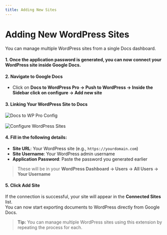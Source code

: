 ```yaml
---
title: Adding New Sites
---
```


# Adding New WordPress Sites

You can manage multiple WordPress sites from a single Docs dashboard.

#### 1. Once the application password is generated, you can now connect your WordPress site inside Google Docs.

#### 2. Navigate to Google Docs

- Click on **Docs to WordPress Pro → Push to WordPress → Inside the Sidebar click on configure → Add new site**

#### 3. Linking Your WordPress Site to Docs

<div
  style={{
    background: "#f0f9ff",
    border: "3px solid #90cdf4",
    borderRadius: "10px",
    padding: "16px",
    boxShadow: "0 2px 6px rgba(0,0,0,0.08)",
    display: "inline-block",
    marginBottom: "1rem",
  }}
>
  <img
    src="/images/conf-button.png"
    alt="Docs to WP Pro Config"
    style={{ borderRadius: "6px", maxWidth: "100%" }}
  />
</div>

<br />

<div
  style={{
    background: "#f0f9ff",
    border: "3px solid #90cdf4",
    borderRadius: "10px",
    padding: "16px",
    boxShadow: "0 2px 6px rgba(0,0,0,0.08)",
    display: "inline-block",
    marginBottom: "2rem",
  }}
>
  <img
    src="/images/add-new-site.png"
    alt="Configure WordPress Sites"
    style={{ borderRadius: "6px", maxWidth: "100%" }}
  />
</div>

#### 4. Fill in the following details:

- **Site URL**: Your WordPress site (e.g., `https://yourdomain.com`)
- **Site Username**: Your WordPress admin username
- **Application Password**: Paste the password you generated earlier

> These will be in your **WordPress Dashboard → Users → All Users → Your Username**

#### 5. Click **Add Site**

If the connection is successful, your site will appear in the **Connected Sites** list.  
You can now start exporting documents to WordPress directly from Google Docs.

> **Tip:** You can manage multiple WordPress sites using this extension by repeating the process for each.
